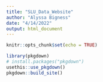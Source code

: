 ```yaml
---
title: "SLU_Data_Website"
author: "Alyssa Bigness"
date: "4/14/2022"
output: html_document
---
```


```r
knitr::opts_chunk$set(echo = TRUE)
```

```r
library(pkgdown)
# install.packages("pkgdown")
usethis::use_pkgdown()
pkgdown::build_site()
```

